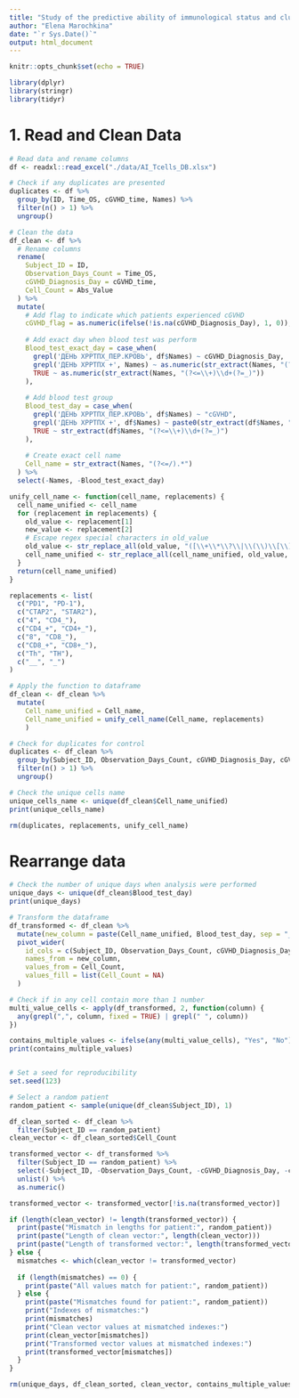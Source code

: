 ```yaml
---
title: "Study of the predictive ability of immunological status and clustering features on the development of chronic graft-versus-host disease after allogeneic hematopoietic stem cell transplantation."
author: "Elena Marochkina"
date: "`r Sys.Date()`"
output: html_document
---
```


```r
knitr::opts_chunk$set(echo = TRUE)
```

```r
library(dplyr)
library(stringr)
library(tidyr)
```

# 1. Read and Clean Data

``` r
# Read data and rename columns
df <- readxl::read_excel("./data/AI_Tcells_DB.xlsx") 

# Check if any duplicates are presented
duplicates <- df %>%
  group_by(ID, Time_OS, cGVHD_time, Names) %>%
  filter(n() > 1) %>%
  ungroup()  

# Clean the data 
df_clean <- df %>%
  # Rename columns
  rename(
    Subject_ID = ID,
    Observation_Days_Count = Time_OS,
    cGVHD_Diagnosis_Day = cGVHD_time,
    Cell_Count = Abs_Value
  ) %>%
  mutate(
    # Add flag to indicate which patients experienced cGVHD
    cGVHD_flag = as.numeric(ifelse(!is.na(cGVHD_Diagnosis_Day), 1, 0)),
    
    # Add exact day when blood test was perform 
    Blood_test_exact_day = case_when(
      grepl('ДЕНЬ ХРРТПХ_ПЕР.КРОВЬ', df$Names) ~ cGVHD_Diagnosis_Day,
      grepl('ДЕНЬ ХРРТПХ +', Names) ~ as.numeric(str_extract(Names, "(?<=\\+)\\d+(?=_)")) + cGVHD_Diagnosis_Day,
      TRUE ~ as.numeric(str_extract(Names, "(?<=\\+)\\d+(?=_)"))
    ), 
    
    # Add blood test group 
    Blood_test_day = case_when(
      grepl('ДЕНЬ ХРРТПХ_ПЕР.КРОВЬ', df$Names) ~ "cGVHD",
      grepl('ДЕНЬ ХРРТПХ +', df$Names) ~ paste0(str_extract(df$Names, "(?<=\\+)\\d+(?=_)"), "_cGVHD"),
      TRUE ~ str_extract(df$Names, "(?<=\\+)\\d+(?=_)")
    ),
    
    # Create exact cell name
    Cell_name = str_extract(Names, "(?<=/).*")
  ) %>%
  select(-Names, -Blood_test_exact_day)

unify_cell_name <- function(cell_name, replacements) {
  cell_name_unified <- cell_name
  for (replacement in replacements) {
    old_value <- replacement[1]
    new_value <- replacement[2]
    # Escape regex special characters in old_value
    old_value <- str_replace_all(old_value, "([\\+\\*\\?\\|\\(\\)\\[\\]\\{\\}\\^\\$\\.])", "\\\\\\1")
    cell_name_unified <- str_replace_all(cell_name_unified, old_value, new_value)
  }
  return(cell_name_unified)
}

replacements <- list(
  c("PD1", "PD-1"),
  c("СТАР2", "STAR2"),
  c("4", "CD4_"),
  c("CD4_+", "CD4+_"),
  c("8", "CD8_"),
  c("CD8_+", "CD8+_"),
  c("Th", "TH"),
  c("__", "_")
)

# Apply the function to dataframe
df_clean <- df_clean %>%
  mutate(
    Cell_name_unified = Cell_name,
    Cell_name_unified = unify_cell_name(Cell_name, replacements)
    )

# Check for duplicates for control 
duplicates <- df_clean %>%
  group_by(Subject_ID, Observation_Days_Count, cGVHD_Diagnosis_Day, cGVHD_flag, Blood_test_day, Cell_name) %>%
  filter(n() > 1) %>%
  ungroup() 

# Check the unique cells name 
unique_cells_name <- unique(df_clean$Cell_name_unified)
print(unique_cells_name)

rm(duplicates, replacements, unify_cell_name)
```

# Rearrange data

```r

# Check the number of unique days when analysis were performed
unique_days <- unique(df_clean$Blood_test_day)
print(unique_days)

# Transform the dataframe
df_transformed <- df_clean %>%
  mutate(new_column = paste(Cell_name_unified, Blood_test_day, sep = "_")) %>%
  pivot_wider(
    id_cols = c(Subject_ID, Observation_Days_Count, cGVHD_Diagnosis_Day, cGVHD_flag),
    names_from = new_column, 
    values_from = Cell_Count, 
    values_fill = list(Cell_Count = NA)
  )

# Check if in any cell contain more than 1 number
multi_value_cells <- apply(df_transformed, 2, function(column) {
  any(grepl(",", column, fixed = TRUE) | grepl(" ", column))
})

contains_multiple_values <- ifelse(any(multi_value_cells), "Yes", "No")
print(contains_multiple_values)


# Set a seed for reproducibility
set.seed(123)

# Select a random patient
random_patient <- sample(unique(df_clean$Subject_ID), 1)

df_clean_sorted <- df_clean %>%
  filter(Subject_ID == random_patient)
clean_vector <- df_clean_sorted$Cell_Count

transformed_vector <- df_transformed %>%
  filter(Subject_ID == random_patient) %>%
  select(-Subject_ID, -Observation_Days_Count, -cGVHD_Diagnosis_Day, -cGVHD_flag) %>%
  unlist() %>%
  as.numeric()

transformed_vector <- transformed_vector[!is.na(transformed_vector)]

if (length(clean_vector) != length(transformed_vector)) {
  print(paste("Mismatch in lengths for patient:", random_patient))
  print(paste("Length of clean vector:", length(clean_vector)))
  print(paste("Length of transformed vector:", length(transformed_vector)))
} else {
  mismatches <- which(clean_vector != transformed_vector)
  
  if (length(mismatches) == 0) {
    print(paste("All values match for patient:", random_patient))
  } else {
    print(paste("Mismatches found for patient:", random_patient))
    print("Indexes of mismatches:")
    print(mismatches)
    print("Clean vector values at mismatched indexes:")
    print(clean_vector[mismatches])
    print("Transformed vector values at mismatched indexes:")
    print(transformed_vector[mismatches])
  }
}

rm(unique_days, df_clean_sorted, clean_vector, contains_multiple_values, mismatches, multi_value_cells, random_patient, transformed_vector)
```